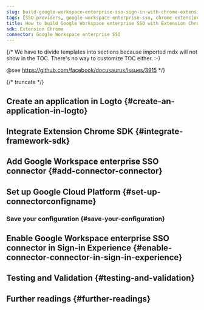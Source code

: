 ```yaml
---
slug: build-google-workspace-enterprise-sso-sign-in-with-chrome-extension-and-logto
tags: [SSO providers, google-workspace-enterprise-sso, chrome-extension, js, SAML authentication, enterprise login, SSO login]
title: How to build Google Workspace enterprise SSO with Extension Chrome
sdk: Extension Chrome
connector: Google Workspace enterprise SSO
---
```


{/*
  We have to divide templates into sections because imported mdx will not show in the TOC.
  There's no way to customize TOC either. :-)

  @see https://github.com/facebook/docusaurus/issues/3915
*/}




{/* truncate */}

<Intro connector={connector} sdk="Extension Chrome" link="https://developer.chrome.com/docs/extensions" />

## Create an application in Logto \{#create-an-application-in-logto}

<CreateApplication type="Application monopage" framework="Extension Chrome" />

## Integrate Extension Chrome SDK \{#integrate-framework-sdk}

<IntegrateSdk />

## Add Google Workspace enterprise SSO connector \{#add-connector-connector}

<AddSsoConnector framework="Extension Chrome" />

## Set up Google Cloud Platform \{#set-up-connectorconfigname}

<ConnectorGuide />

### Save your configuration \{#save-your-configuration}

<SaveYourConfiguration connector={connector} />

## Enable Google Workspace enterprise SSO connector in Sign-in Experience \{#enable-connector-connector-in-sign-in-experience}

<EnableSsoConnector />

## Testing and Validation \{#testing-and-validation}

<TestingAndValidation connector={connector} sdk="Extension Chrome" />

## Further readings \{#further-readings}

<FurtherReadings />
